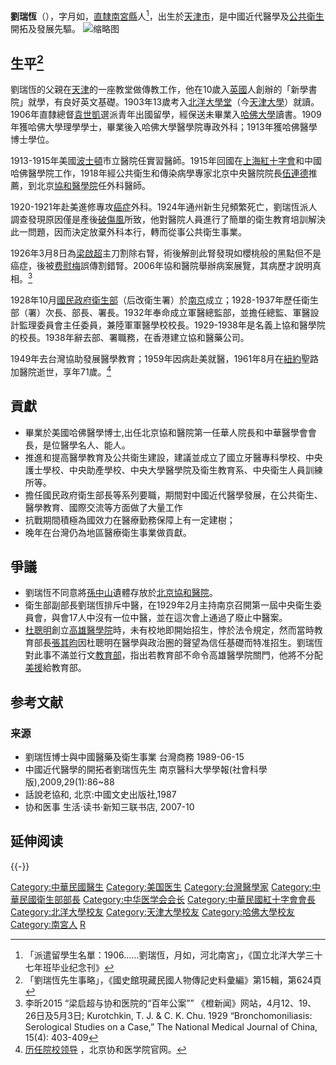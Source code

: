 {{Infobox Officeholder
|姓名=劉瑞恆
|圖像=File:劉瑞恒.jpg
|圖像大小=200px
|圖像說明=  
| 字       = 字月如
| 號       = 
| 別名     = 
| 出生名   = 
| 出生日期 = 1891年7月12日（光緒十七年六月初七日）
| 出生地點 = 
| 逝世日期 = {{dda|1961|8|26|1891|7|12|}}
| 逝世地點 = 紐約聖路加醫院
| 死因     = 
| 墓地     = 
| 墓地座標 = 
| 籍貫     = [[直隸|直隸]][[南宮縣|南宮縣]]
| 國籍     = 
| 公民權   = 
| 政黨     = 
| 其他政黨 = 
| 身高     = 
| 配偶     = 王紫雲
| 伴侶     = 
| 兒女     = 女劉似錦
| 父母     = 父劉桐軒，母王氏
| 親屬     = 
| 居住地   = 
| 學歷     = 
| 母校     = 
| 職業     = 
| 專業     = 
| 知名原因 = 
| 著作     = 《新生活與健康》
| 宗教信仰 = 
| 獲獎     = 
| 簽名     = 
| 腳註     = 
}}
'''劉瑞恆'''（{{bd|1891年|7月12日|1961年|8月26日}}），字月如，[[直隸|直隸]][[南宮縣|南宮縣]]人<ref>「派遣留學生名單：1906……劉瑞恆，月如，河北南宮」，《国立北洋大学三十七年班毕业纪念刊》</ref>，出生於[[天津市|天津市]]，是中國近代醫學及[[公共衛生|公共衛生]]開拓及發展先驅。
[[File:劉瑞恆.jpg|缩略图]]
== 生平<ref>「劉瑞恆先生事略」，《國史館現藏民國人物傳記史料彙編》第15輯，第624頁</ref> ==
劉瑞恆的父親在[[天津|天津]]的一座教堂做傳教工作，他在10歲入[[英國|英國]]人創辦的「新學書院」就學，有良好英文基礎。1903年13歲考入[[北洋大學堂|北洋大學堂]]（今[[天津大學|天津大學]]）就讀。1906年直隸總督[[袁世凱|袁世凱]]選派青年出國留學，經保送未畢業入[[哈佛大學|哈佛大學]]讀書。1909年獲哈佛大學理學學士，畢業後入哈佛大學醫學院專政外科；1913年獲哈佛醫學博士學位。

1913-1915年美國[[波士頓|波士頓]]市立醫院任實習醫師。1915年回國在[[上海|上海]][[紅十字會|紅十字會]]和中國哈佛醫學院工作，1918年經公共衛生和傳染病學專家北京中央醫院院長[[伍連德|伍連德]]推薦，到北京[[協和醫學院|協和醫學院]]任外科醫師。

1920-1921年赴美進修專攻[[癌症|癌症]]外科。1924年通州新生兒頻繁死亡，劉瑞恆派人調查發現原因僅是產後[[破傷風|破傷風]]所致，他對醫院人員進行了簡單的衛生教育培訓解決此一問題，因而決定放棄外科本行，轉而從事公共衛生事業。

1926年3月8日為[[梁啟超|梁啟超]]主刀割除右腎，術後解剖此腎發現如櫻桃般的黑點但不是癌症，後被[[费慰梅|费慰梅]]誤傳割錯腎。2006年協和醫院舉辦病案展覽，其病歷才說明真相。<ref>李昕2015 “梁启超与协和医院的“百年公案”” 《橙新闻》网站，4月12、19、26日及5月3日;  Kurotchkin, T. J. & C. K. Chu. 1929 “Bronchomoniliasis: Serological Studies on a Case,” The National Medical Journal of China, 15(4): 403-409</ref>

1928年10月[[國民政府|國民政府]][[中華民國衛生部|衛生部]]（后改衛生署）於[[南京|南京]]成立；1928-1937年歷任衛生部（署）次長、部長、署長。1932年奉命成立軍醫總監部，並擔任總監、軍醫設計監理委員會主任委員，兼陸軍軍醫學校校長。1929-1938年是名義上協和醫學院的校長。1938年辭去部、署職務，在香港建立協和醫藥公司。

1949年去台灣協助發展醫學教育；1959年因病赴美就醫，1961年8月在[[紐約|紐約]]聖路加醫院逝世，享年71歲。<ref>[http://www.pumc.edu.cn/sample-page/%E9%99%A2%E6%A0%A1%E6%A6%82%E5%86%B5/%E5%8E%86%E4%BB%BB%E9%A2%86%E5%AF%BC-2/%E5%88%98%E7%91%9E%E6%81%92/ 历任院校领导] {{Wayback|url=http://www.pumc.edu.cn/sample-page/%E9%99%A2%E6%A0%A1%E6%A6%82%E5%86%B5/%E5%8E%86%E4%BB%BB%E9%A2%86%E5%AF%BC-2/%E5%88%98%E7%91%9E%E6%81%92/ |date=20180126070719 }}，北京协和医学院官网。</ref>

==貢獻==
*畢業於美國哈佛醫學博士,出任北京協和醫院第一任華人院長和中華醫學會會長，是位醫學名人、能人。
*推進和提高醫學教育及公共衛生建設，建議並成立了國立牙醫專科學校、中央護士學校、中央助產學校、中央大學醫學院及衛生教育系、中央衛生人員訓練所等。
*擔任國民政府衛生部長等系列要職，期間對中國近代醫學發展，在公共衛生、醫學教育、國際交流等方面做了大量工作
*抗戰期間積極為國效力在醫療勤務保障上有一定建樹；
*晚年在台灣仍為地區醫療衛生事業做貢獻。

==爭議==
*劉瑞恆不同意將[[孫中山|孫中山]]遺體存放於[[北京協和醫院|北京協和醫院]]。
*衛生部副部長劉瑞恆排斥中醫，在1929年2月主持南京召開第一屆中央衛生委員會，與會17人中沒有一位中醫，並在這次會上通過了廢止中醫案。
*[[杜聰明|杜聰明]]創立[[高雄醫學院|高雄醫學院]]時，未有校地即開始招生，悖於法令規定，然而當時教育部長[[張其昀|張其昀]]因杜聰明在醫學與政治圈的聲望為信任基礎而特准招生。劉瑞恆對此事不滿並行文[[中華民國教育部|教育部]]，指出若教育部不命令高雄醫學院關門，他將不分配[[美援|美援]]給教育部。

== 参考文献 ==
{{Reflist}}
=== 来源 ===
{{refbegin}}
* 劉瑞恆博士與中國醫藥及衛生事業 台灣商務 1989-06-15
* 中國近代醫學的開拓者劉瑞恆先生 南京醫科大學學報(社會科學版),2009,29(1):86~88
* 話說老協和, 北京:中國文史出版社,1987
* 协和医事 生活·读书·新知三联书店, 2007-10
{{refend}}

== 延伸阅读 ==
{{Wikisource further reading}}

{{-}}
{{中华医学会会长}}

{{DEFAULTSORT:L}}
[[Category:中華民國醫生|Category:中華民國醫生]]
[[Category:美国医生|Category:美国医生]]
[[Category:台灣醫學家|Category:台灣醫學家]]
[[Category:中華民國衛生部部長|Category:中華民國衛生部部長]]
[[Category:中华医学会会长|Category:中华医学会会长]]
[[Category:中華民國紅十字會會長|Category:中華民國紅十字會會長]]
[[Category:北洋大學校友|Category:北洋大學校友]]
[[Category:天津大學校友|Category:天津大學校友]]
[[Category:哈佛大學校友|Category:哈佛大學校友]]
[[Category:南宮人|Category:南宮人]]
[[Category:刘姓|R]]